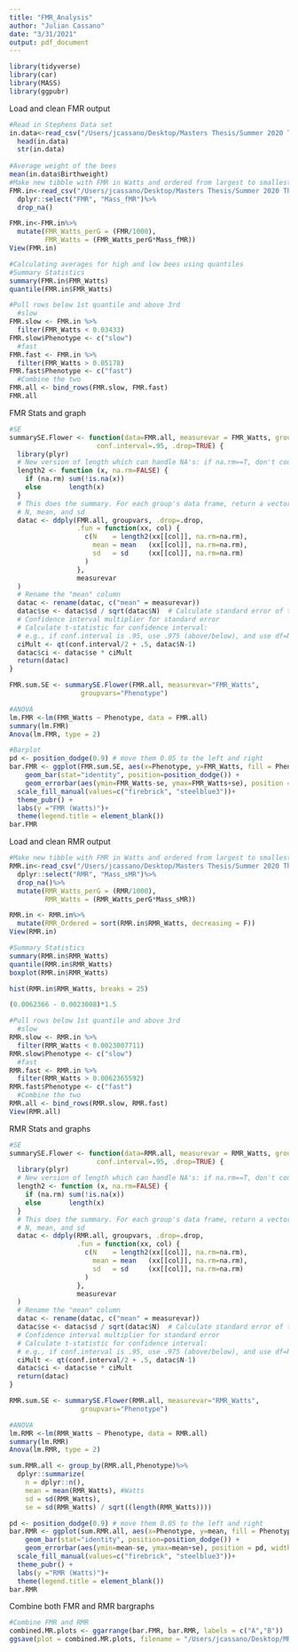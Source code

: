 ```yaml
---
title: "FMR_Analysis"
author: "Julian Cassano"
date: "3/31/2021"
output: pdf_document
---
```


```r
library(tidyverse)
library(car)
library(MASS)
library(ggpubr)
```

Load and clean FMR output
```r
#Read in Stephens Data set
in.data<-read_csv("/Users/jcassano/Desktop/Masters Thesis/Summer 2020 Thesis Project/FMR Analysis/SMDN_MR_Data.CSV")
  head(in.data)
  str(in.data)
 
#Average weight of the bees
mean(in.data$Birthweight)
#Make new tibble with FMR in Watts and ordered from largest to smallest
FMR.in<-read_csv("/Users/jcassano/Desktop/Masters Thesis/Summer 2020 Thesis Project/FMR Analysis/SMDN_MR_Data.CSV")%>%
  dplyr::select("FMR", "Mass_fMR")%>%
  drop_na()

FMR.in<-FMR.in%>%
  mutate(FMR_Watts_perG = (FMR/1000),
         FMR_Watts = (FMR_Watts_perG*Mass_fMR))
View(FMR.in)

#Calculating averages for high and low bees using quantiles
#Summary Statistics
summary(FMR.in$FMR_Watts)
quantile(FMR.in$FMR_Watts) 

#Pull rows below 1st quantile and above 3rd
  #slow
FMR.slow <- FMR.in %>%
  filter(FMR_Watts < 0.03433)
FMR.slow$Phenotype <- c("slow")
  #fast
FMR.fast <- FMR.in %>%
  filter(FMR_Watts > 0.05178)
FMR.fast$Phenotype <- c("fast")
  #Combine the two
FMR.all <- bind_rows(FMR.slow, FMR.fast)
FMR.all
```

FMR Stats and graph
```r
#SE
summarySE.Flower <- function(data=FMR.all, measurevar = FMR_Watts, groupvars=NULL, na.rm=TRUE,
                      conf.interval=.95, .drop=TRUE) {
  library(plyr)
  # New version of length which can handle NA's: if na.rm==T, don't count them
  length2 <- function (x, na.rm=FALSE) {
    if (na.rm) sum(!is.na(x))
    else       length(x)
  }
  # This does the summary. For each group's data frame, return a vector with
  # N, mean, and sd
  datac <- ddply(FMR.all, groupvars, .drop=.drop,
                 .fun = function(xx, col) {
                   c(N    = length2(xx[[col]], na.rm=na.rm),
                     mean = mean   (xx[[col]], na.rm=na.rm),
                     sd   = sd     (xx[[col]], na.rm=na.rm)
                   )
                 },
                 measurevar
  )
  # Rename the "mean" column    
  datac <- rename(datac, c("mean" = measurevar))
  datac$se <- datac$sd / sqrt(datac$N)  # Calculate standard error of the mean
  # Confidence interval multiplier for standard error
  # Calculate t-statistic for confidence interval: 
  # e.g., if conf.interval is .95, use .975 (above/below), and use df=N-1
  ciMult <- qt(conf.interval/2 + .5, datac$N-1)
  datac$ci <- datac$se * ciMult
  return(datac)
}

FMR.sum.SE <- summarySE.Flower(FMR.all, measurevar="FMR_Watts",
                  groupvars="Phenotype")

#ANOVA
lm.FMR <-lm(FMR_Watts ~ Phenotype, data = FMR.all)
summary(lm.FMR)
Anova(lm.FMR, type = 2)

#Barplot
pd <- position_dodge(0.9) # move them 0.05 to the left and right
bar.FMR <- ggplot(FMR.sum.SE, aes(x=Phenotype, y=FMR_Watts, fill = Phenotype))+
    geom_bar(stat="identity", position=position_dodge()) +
    geom_errorbar(aes(ymin=FMR_Watts-se, ymax=FMR_Watts+se), position = pd, width=0.1, colour = "black", size=1) +
  scale_fill_manual(values=c("firebrick", "steelblue3"))+
  theme_pubr() +
  labs(y ="FMR (Watts)")+
  theme(legend.title = element_blank())
bar.FMR
```

Load and clean RMR output
```r
#Make new tibble with FMR in Watts and ordered from largest to smallest
RMR.in<-read_csv("/Users/jcassano/Desktop/Masters Thesis/Summer 2020 Thesis Project/FMR Analysis/SMDN_MR_Data.CSV")%>%
  dplyr::select("RMR", "Mass_sMR")%>%
  drop_na()%>%
  mutate(RMR_Watts_perG = (RMR/1000),
         RMR_Watts = (RMR_Watts_perG*Mass_sMR))

RMR.in <- RMR.in%>%
  mutate(RMR_Ordered = sort(RMR.in$RMR_Watts, decreasing = F))
View(RMR.in)

#Summary Statistics
summary(RMR.in$RMR_Watts)
quantile(RMR.in$RMR_Watts) 
boxplot(RMR.in$RMR_Watts)

hist(RMR.in$RMR_Watts, breaks = 25)

(0.0062366 - 0.0023008)*1.5

#Pull rows below 1st quantile and above 3rd
  #slow
RMR.slow <- RMR.in %>%
  filter(RMR_Watts < 0.0023007711)
RMR.slow$Phenotype <- c("slow")
  #fast
RMR.fast <- RMR.in %>%
  filter(RMR_Watts > 0.0062365592)
RMR.fast$Phenotype <- c("fast")
  #Combine the two
RMR.all <- bind_rows(RMR.slow, RMR.fast)
View(RMR.all)
```

RMR Stats and graphs
```r
#SE
summarySE.Flower <- function(data=RMR.all, measurevar = RMR_Watts, groupvars=NULL, na.rm=TRUE,
                      conf.interval=.95, .drop=TRUE) {
  library(plyr)
  # New version of length which can handle NA's: if na.rm==T, don't count them
  length2 <- function (x, na.rm=FALSE) {
    if (na.rm) sum(!is.na(x))
    else       length(x)
  }
  # This does the summary. For each group's data frame, return a vector with
  # N, mean, and sd
  datac <- ddply(RMR.all, groupvars, .drop=.drop,
                 .fun = function(xx, col) {
                   c(N    = length2(xx[[col]], na.rm=na.rm),
                     mean = mean   (xx[[col]], na.rm=na.rm),
                     sd   = sd     (xx[[col]], na.rm=na.rm)
                   )
                 },
                 measurevar
  )
  # Rename the "mean" column    
  datac <- rename(datac, c("mean" = measurevar))
  datac$se <- datac$sd / sqrt(datac$N)  # Calculate standard error of the mean
  # Confidence interval multiplier for standard error
  # Calculate t-statistic for confidence interval: 
  # e.g., if conf.interval is .95, use .975 (above/below), and use df=N-1
  ciMult <- qt(conf.interval/2 + .5, datac$N-1)
  datac$ci <- datac$se * ciMult
  return(datac)
}

RMR.sum.SE <- summarySE.Flower(RMR.all, measurevar="RMR_Watts",
                  groupvars="Phenotype")

#ANOVA
lm.RMR <-lm(RMR_Watts ~ Phenotype, data = RMR.all)
summary(lm.RMR)
Anova(lm.RMR, type = 2)

sum.RMR.all <- group_by(RMR.all,Phenotype)%>%
  dplyr::summarize(
    n = dplyr::n(),
    mean = mean(RMR_Watts), #Watts
    sd = sd(RMR_Watts),
    se = sd(RMR_Watts) / sqrt((length(RMR_Watts))))

pd <- position_dodge(0.9) # move them 0.05 to the left and right
bar.RMR <- ggplot(sum.RMR.all, aes(x=Phenotype, y=mean, fill = Phenotype))+
    geom_bar(stat="identity", position=position_dodge()) +
    geom_errorbar(aes(ymin=mean-se, ymax=mean+se), position = pd, width=0.1, colour = "black", size=1) +
  scale_fill_manual(values=c("firebrick", "steelblue3"))+
  theme_pubr() +
  labs(y ="RMR (Watts)")+
  theme(legend.title = element_blank())
bar.RMR
```

Combine both FMR and RMR bargraphs
```r
#Combine FMR and RMR
combined.MR.plots <- ggarrange(bar.FMR, bar.RMR, labels = c("A","B"))
ggsave(plot = combined.MR.plots, filename = "/Users/jcassano/Desktop/MR.bars.png", width = 5, height = 5, dpi = 300)
```